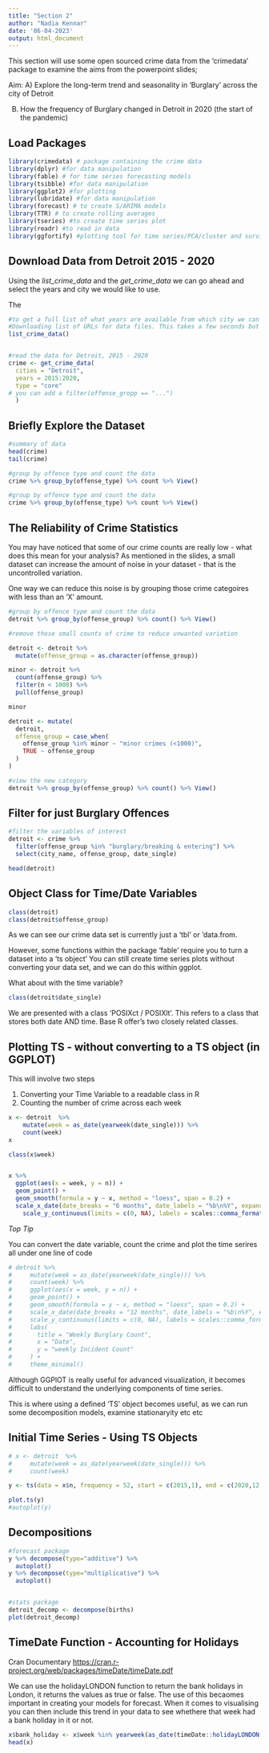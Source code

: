 ```yaml
---
title: "Section 2"
author: "Nadia Kennar"
date: '06-04-2023'
output: html_document
---
```


This section will use some open sourced crime data from the 'crimedata' package to examine the aims from the powerpoint slides;

Aim:
A) Explore the long-term trend and seasonality in ‘Burglary’ across the city of Detroit

B) How the frequency of Burglary changed in Detroit in 2020 (the start of the pandemic) 


## Load Packages

```r
library(crimedata) # package containing the crime data 
library(dplyr) #for data manipulation 
library(fable) # for time series forecasting models
library(tsibble) #for data manipulation 
library(ggplot2) #for plotting
library(lubridate) #for data manipulation 
library(forecast) # to create S/ARIMA models
library(TTR) # to create rolling averages
library(tseries) #to create time series plot 
library(readr) #to read in data
library(ggfortify) #plotting tool for time series/PCA/cluster and survival analysis
```



## Download Data from Detroit 2015 - 2020

Using the *list_crime_data* and the *get_crime_data* we can go ahead and select the years and city we would like to use. 

The 


```r

#to get a full list of what years are available from which city we can use 
#Downloading list of URLs for data files. This takes a few seconds but is only done once per session.
list_crime_data()


#read the data for Detroit, 2015 - 2020
crime <- get_crime_data(
  cities = "Detroit",
  years = 2015:2020,     
  type = "core"
# you can add a filter(offense_gropp == "...") 
  ) 


```




## Briefly Explore the Dataset 


```r
#summary of data
head(crime)
tail(crime)

#group by offence type and count the data
crime %>% group_by(offense_type) %>% count %>% View()

#group by offence type and count the data
crime %>% group_by(offense_type) %>% count %>% View()


```



## The Reliability of Crime Statistics


You may have noticed that some of our crime counts are really low - what does this mean for your analysis? As mentioned in the slides, a small dataset can increase the amount of noise in your dataset - that is the uncontrolled variation. 

One way we can reduce this noise is by grouping those crime categoires with less than an 'X' amount. 


```r
#group by offence type and count the data
detroit %>% group_by(offense_group) %>% count() %>% View()

#remove those small counts of crime to reduce unwanted variation 

detroit <- detroit %>%
  mutate(offense_group = as.character(offense_group))

minor <- detroit %>% 
  count(offense_group) %>%
  filter(n < 1000) %>%
  pull(offense_group)

minor

detroit <- mutate(
  detroit,
  offense_group = case_when(
    offense_group %in% minor ~ "minor crimes (<1000)", 
    TRUE ~ offense_group
  )
)

#view the new category
detroit %>% group_by(offense_group) %>% count() %>% View()

```




## Filter for just Burglary Offences

```r
#filter the variables of interest 
detroit <- crime %>% 
  filter(offense_group %in% "burglary/breaking & entering") %>%
  select(city_name, offense_group, date_single)

head(detroit)

```





## Object Class for Time/Date Variables


```r
class(detroit)
class(detroit$offense_group)
```

As we can see our crime data set is currently just a 'tbl' or 'data.from. 

However, some functions within the package 'fable' require you to turn a dataset into a 'ts object' You can still create time series plots without converting your data set, and we can do this within ggplot. 


What about with the time variable?

```r
class(detroit$date_single)

```


We are presented with a class 'POSIXct / POSIXlt'. This refers to a class that stores both date AND time. Base R offer's two closely related classes. 




## Plotting TS - without converting to a TS object (in GGPLOT)

This will involve two steps 

1) Converting your Time Variable to a readable class in R
2) Counting the number of crime across each week 


```r
x <- detroit  %>%
    mutate(week = as_date(yearweek(date_single))) %>%
    count(week)
x

class(x$week)


x %>% 
  ggplot(aes(x = week, y = n)) +
  geom_point() + 
  geom_smooth(formula = y ~ x, method = "loess", span = 0.2) +
  scale_x_date(date_breaks = "6 months", date_labels = "%b\n%Y", expand = c(0, 0)) +
    scale_y_continuous(limits = c(0, NA), labels = scales::comma_format())

```





*Top Tip* 

You can convert the date variable, count the crime and plot the time serires all under one line of code


```r
# detroit %>% 
#     mutate(week = as_date(yearweek(date_single))) %>% 
#     count(week) %>% 
#     ggplot(aes(x = week, y = n)) +
#     geom_point() +
#     geom_smooth(formula = y ~ x, method = "loess", span = 0.2) +
#     scale_x_date(date_breaks = "12 months", date_labels = "%b\n%Y", expand = c(0, 0)) +
#     scale_y_continuous(limits = c(0, NA), labels = scales::comma_format()) +
#     labs(
#       title = "Weekly Burglary Count",
#       x = "Date",
#       y = "weekly Incident Count"
#     ) +
#     theme_minimal()
```



Although GGPlOT is really useful for advanced visualization, it becomes difficult to understand the underlying components of time series. 

This is where using a defined 'TS' object becomes useful, as we can run some decomposition models, examine stationaryity etc etc 





## Initial Time Series - Using TS Objects



```r
# x <- detroit  %>%
#     mutate(week = as_date(yearweek(date_single))) %>%
#     count(week)

y <- ts(data = x$n, frequency = 52, start = c(2015,1), end = c(2020,12))

plot.ts(y) 
#autoplot(y)
```




## Decompositions 


```r
#forecast package
y %>% decompose(type="additive") %>%
  autoplot()
y %>% decompose(type="multiplicative") %>%
  autoplot()


#stats package
detroit_decomp <- decompose(births)
plot(detroit_decomp)


```








## TimeDate Function - Accounting for Holidays 

Cran Documentary <https://cran.r-project.org/web/packages/timeDate/timeDate.pdf>


We can use the holidayLONDON function to return the bank holidays in London, it returns the values as true or false. The use of this becaomes important in creating your models for forecast. When it comes to visualising you can then include this trend in your data to see whethere that week had a bank holiday in it or not. 



```r
x$bank_holiday <- x$week %in% yearweek(as_date(timeDate::holidayLONDON(year = 2020)))
head(x)

```



